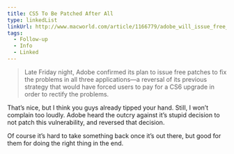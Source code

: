 ```yaml
---
title: CS5 To Be Patched After All
type: linkedList
linkUrl: http://www.macworld.com/article/1166779/adobe_will_issue_free_security_patches_for_high_profile_creative_suite_apps.html
tags:
  - Follow-up
  - Info
  - Linked
---
```


> Late Friday night, Adobe confirmed its plan to issue free patches to fix the problems in all three applications—a reversal of its previous strategy that would have forced users to pay for a CS6 upgrade in order to rectify the problems.

That’s nice, but I think you guys already tipped your hand. Still, I won’t complain too loudly. Adobe heard the outcry against it’s stupid decision to not patch this vulnerability, and reversed that decision.

Of course it’s hard to take something back once it’s out there, but good for them for doing the right thing in the end.
